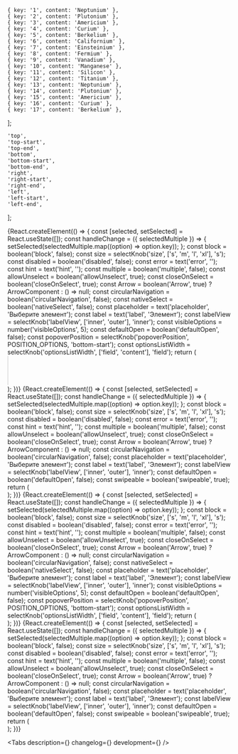


    { key: '1', content: 'Neptunium' },
    { key: '2', content: 'Plutonium' },
    { key: '3', content: 'Americium' },
    { key: '4', content: 'Curium' },
    { key: '5', content: 'Berkelium' },
    { key: '6', content: 'Californium' },
    { key: '7', content: 'Einsteinium' },
    { key: '8', content: 'Fermium' },
    { key: '9', content: 'Vanadium' },
    { key: '10', content: 'Manganese' },
    { key: '11', content: 'Silicon' },
    { key: '12', content: 'Titanium' },
    { key: '13', content: 'Neptunium' },
    { key: '14', content: 'Plutonium' },
    { key: '15', content: 'Americium' },
    { key: '16', content: 'Curium' },
    { key: '17', content: 'Berkelium' },
];

    'top',
    'top-start',
    'top-end',
    'bottom',
    'bottom-start',
    'bottom-end',
    'right',
    'right-start',
    'right-end',
    'left',
    'left-start',
    'left-end',
];

<Meta title='Components/Select' component={Select} id='Select' />

<!-- Canvas -->

<Story name='Select'>
    {React.createElement(() => {
        const [selected, setSelected] = React.useState([]);
        const handleChange = ({ selectedMultiple }) => {
            setSelected(selectedMultiple.map((option) => option.key));
        };
        const block = boolean('block', false);
        const size = selectKnob('size', ['s', 'm', 'l', 'xl'], 's');
        const disabled = boolean('disabled', false);
        const error = text('error', '');
        const hint = text('hint', '');
        const multiple = boolean('multiple', false);
        const allowUnselect = boolean('allowUnselect', true);
        const closeOnSelect = boolean('closeOnSelect', true);
        const Arrow = boolean('Arrow', true) ? ArrowComponent : () => null;
        const circularNavigation = boolean('circularNavigation', false);
        const nativeSelect = boolean('nativeSelect', false);
        const placeholder = text('placeholder', 'Выберите элемент');
        const label = text('label', 'Элемент');
        const labelView = selectKnob('labelView', ['inner', 'outer'], 'inner');
        const visibleOptions = number('visibleOptions', 5);
        const defaultOpen = boolean('defaultOpen', false);
        const popoverPosition = selectKnob('popoverPosition', POSITION_OPTIONS, 'bottom-start');
        const optionsListWidth = selectKnob('optionsListWidth', ['field', 'content'], 'field');
        return (
            <div style={{backgroundColor: 'transparent'}}>
                <Select
                    block={block}
                    size={size}
                    disabled={disabled}
                    error={error}
                    hint={hint}
                    options={options}
                    multiple={multiple}
                    onChange={handleChange}
                    selected={selected}
                    allowUnselect={allowUnselect}
                    closeOnSelect={closeOnSelect}
                    Arrow={Arrow}
                    circularNavigation={circularNavigation}
                    nativeSelect={nativeSelect}
                    placeholder={placeholder}
                    label={label}
                    labelView={labelView}
                    visibleOptions={visibleOptions}
                    defaultOpen={defaultOpen}
                    popoverPosition={popoverPosition}
                    optionsListWidth={optionsListWidth}
                />
            </div>
        );
    })}
</Story>

<Story name='SelectMobile'>
    {React.createElement(() => {
        const [selected, setSelected] = React.useState([]);
        const handleChange = ({ selectedMultiple }) => {
            setSelected(selectedMultiple.map((option) => option.key));
        };
        const block = boolean('block', false);
        const size = selectKnob('size', ['s', 'm', 'l', 'xl'], 's');
        const disabled = boolean('disabled', false);
        const error = text('error', '');
        const hint = text('hint', '');
        const multiple = boolean('multiple', false);
        const allowUnselect = boolean('allowUnselect', true);
        const closeOnSelect = boolean('closeOnSelect', true);
        const Arrow = boolean('Arrow', true) ? ArrowComponent : () => null;
        const circularNavigation = boolean('circularNavigation', false);
        const placeholder = text('placeholder', 'Выберите элемент');
        const label = text('label', 'Элемент');
        const labelView = selectKnob('labelView', ['inner', 'outer'], 'inner');
        const defaultOpen = boolean('defaultOpen', false);
        const swipeable = boolean('swipeable', true);
        return (
            <div style={{backgroundColor: 'transparent'}}>
                <SelectMobile
                    block={block}
                    size={size}
                    disabled={disabled}
                    error={error}
                    hint={hint}
                    options={options}
                    multiple={multiple}
                    onChange={handleChange}
                    selected={selected}
                    allowUnselect={allowUnselect}
                    closeOnSelect={closeOnSelect}
                    Arrow={Arrow}
                    circularNavigation={circularNavigation}
                    placeholder={placeholder}
                    label={label}
                    labelView={labelView}
                    defaultOpen={defaultOpen}
                    swipeable={swipeable}
                />
            </div>
        );
    })}
</Story>

<Story name='SelectResponsive'>
    {React.createElement(() => {
        const [selected, setSelected] = React.useState([]);
        const handleChange = ({ selectedMultiple }) => {
            setSelected(selectedMultiple.map((option) => option.key));
        };
        const block = boolean('block', false);
        const size = selectKnob('size', ['s', 'm', 'l', 'xl'], 's');
        const disabled = boolean('disabled', false);
        const error = text('error', '');
        const hint = text('hint', '');
        const multiple = boolean('multiple', false);
        const allowUnselect = boolean('allowUnselect', true);
        const closeOnSelect = boolean('closeOnSelect', true);
        const Arrow = boolean('Arrow', true) ? ArrowComponent : () => null;
        const circularNavigation = boolean('circularNavigation', false);
        const nativeSelect = boolean('nativeSelect', false);
        const placeholder = text('placeholder', 'Выберите элемент');
        const label = text('label', 'Элемент');
        const labelView = selectKnob('labelView', ['inner', 'outer'], 'inner');
        const visibleOptions = number('visibleOptions', 5);
        const defaultOpen = boolean('defaultOpen', false);
        const popoverPosition = selectKnob('popoverPosition', POSITION_OPTIONS, 'bottom-start');
        const optionsListWidth = selectKnob('optionsListWidth', ['field', 'content'], 'field');
        return (
            <div style={{backgroundColor: 'transparent'}}>
                <SelectResponsive
                    block={block}
                    size={size}
                    disabled={disabled}
                    error={error}
                    hint={hint}
                    options={options}
                    multiple={multiple}
                    onChange={handleChange}
                    selected={selected}
                    allowUnselect={allowUnselect}
                    closeOnSelect={closeOnSelect}
                    Arrow={Arrow}
                    circularNavigation={circularNavigation}
                    nativeSelect={nativeSelect}
                    placeholder={placeholder}
                    label={label}
                    labelView={labelView}
                    visibleOptions={visibleOptions}
                    defaultOpen={defaultOpen}
                    popoverPosition={popoverPosition}
                    optionsListWidth={optionsListWidth}
                />
            </div>    
        );
    })}
</Story>

<Story name='SelectModalMobile'>
    {React.createElement(() => {
        const [selected, setSelected] = React.useState([]);
        const handleChange = ({ selectedMultiple }) => {
            setSelected(selectedMultiple.map((option) => option.key));
        };
        const block = boolean('block', false);
        const size = selectKnob('size', ['s', 'm', 'l', 'xl'], 's');
        const disabled = boolean('disabled', false);
        const error = text('error', '');
        const hint = text('hint', '');
        const multiple = boolean('multiple', false);
        const allowUnselect = boolean('allowUnselect', true);
        const closeOnSelect = boolean('closeOnSelect', true);
        const Arrow = boolean('Arrow', true) ? ArrowComponent : () => null;
        const circularNavigation = boolean('circularNavigation', false);
        const placeholder = text('placeholder', 'Выберите элемент');
        const label = text('label', 'Элемент');
        const labelView = selectKnob('labelView', ['inner', 'outer'], 'inner');
        const defaultOpen = boolean('defaultOpen', false);
        const swipeable = boolean('swipeable', true);
        return (
            <div style={{backgroundColor: 'transparent'}}>
                <SelectModalMobile
                    block={block}
                    size={size}
                    disabled={disabled}
                    error={error}
                    hint={hint}
                    options={options}
                    multiple={multiple}
                    onChange={handleChange}
                    selected={selected}
                    allowUnselect={allowUnselect}
                    closeOnSelect={closeOnSelect}
                    Arrow={Arrow}
                    circularNavigation={circularNavigation}
                    placeholder={placeholder}
                    label={label}
                    labelView={labelView}
                    defaultOpen={defaultOpen}
                />
            </div>    
        );
    })}
</Story>

<!-- Docs -->

<ComponentHeader
    name='Select'
    version={version}
    package='@alfalab/core-components/select'
    design='https://www.figma.com/file/cdNnkh2QdxuvYLrBm4cubM/Web-%3A%3A-Core-Default-Components?node-id=184%3A19405'
    children='Поле ввода с выпадающим списком.'
/>

<Tabs description={<Description />} changelog={<Changelog />} development={<Development />} />
